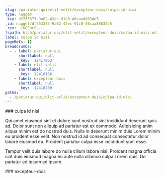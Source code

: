 ```yaml
---
slug: /pariatur-qui/elit-velit/excepteur-duis/culpa-id-nisi
type: nugget
_key: df253373-9a62-42ec-91c0-40caa88834e5
_id: nugget/df253373-9a62-42ec-91c0-40caa88834e5
_rev: _iKCEocS---
fspath: blah/pariatur-qui/elit-velit/excepteur-duis/culpa-id-nisi.md
label: culpa id nisi
pageRefs: {}
breadcrumbs:
  - - label: pariatur-qui
      shortlabel: null
      _key: '12417963'
    - label: elit-velit
      shortlabel: null
      _key: '12418166'
    - label: excepteur-duis
      shortlabel: null
      _key: '12418209'
paths:
  - /pariatur-qui/elit-velit/excepteur-duis/culpa-id-nisi
---
```


<NuggetArea>
<Nugget slug="/pariatur-qui/elit-velit/excepteur-duis/culpa-id-nisi" type="nugget" _key="df253373-9a62-42ec-91c0-40caa88834e5" _id="nugget/df253373-9a62-42ec-91c0-40caa88834e5" _rev="_iKCEocS---" fspath="blah/pariatur-qui/elit-velit/excepteur-duis/culpa-id-nisi.md" label="culpa id nisi" paths="/pariatur-qui/elit-velit/excepteur-duis/culpa-id-nisi">
<NuggetBody>
### culpa id nisi

Qui amet eiusmod sint et dolore sunt nostrud sint incididunt deserunt quis ad. Dolor sunt non aliquip ad pariatur est ex commodo. Adipisicing anim aliqua minim est do nostrud duis. Nulla in deserunt minim duis Lorem minim eu proident esse velit. Non nostrud id ad consequat consectetur dolor labore eiusmod eu. Proident pariatur culpa esse incididunt sunt esse.

Tempor velit duis labore do nulla cillum labore nisi. Proident magna officia sint duis eiusmod magna eu aute nulla ullamco culpa Lorem duis. Do pariatur ad ipsum ad ipsum.

</NuggetBody>
<Breadcrumbs>
<Crumbs>
<Crumb _key="12417963" label="pariatur-qui" /><Crumb _key="12418166" label="elit-velit" /><Crumb _key="12418209" label="excepteur-duis" />
</Crumbs>
</Breadcrumbs>
</Nugget>

<NuggetsInbound>
</NuggetsInbound>
<NuggetsOutbound>
</NuggetsOutbound>
</NuggetArea>
<PassagesInbound>
<Passage direction="inbound" type="passage" _key="12418209" _id="passage/12418209" _rev="_iKCEocO--A" label="excepteur-duis" passage="excepteur-duis" fspath="blah/pariatur-qui/elit-velit/excepteur-duis" paths="/pariatur-qui/elit-velit/excepteur-duis" slug="/pariatur-qui/elit-velit/excepteur-duis">
<NuggetBody>
### excepteur-duis

</NuggetBody>
<Breadcrumbs>
<Crumbs>
<Crumb _key="12417963" label="pariatur-qui" /><Crumb _key="12418166" label="elit-velit" />
</Crumbs>
</Breadcrumbs>
</Passage>

</PassagesInbound>
<PassagesOutbound>
</PassagesOutbound>